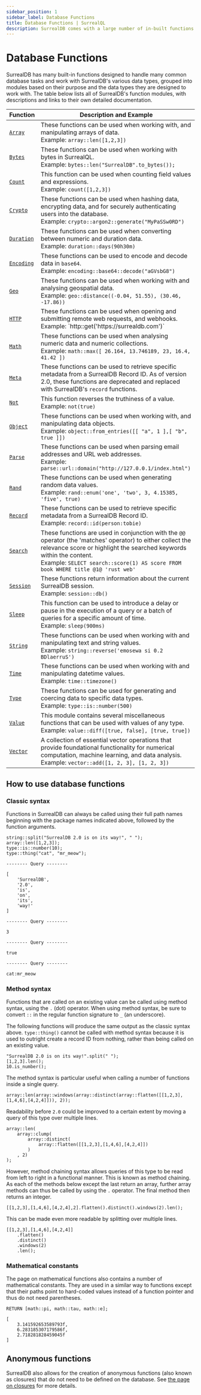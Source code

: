 ---
sidebar_position: 1
sidebar_label: Database Functions
title: Database Functions | SurrealQL
description: SurrealDB comes with a large number of in-built functions for checking, manipulating, and working with many different types of data.
---


# Database Functions

SurrealDB has many built-in functions designed to handle many common database tasks and work with SurrealDB's various data types, grouped into modules based on their purpose and the data types they are designed to work with. The table below lists all of SurrealDB's function modules, with descriptions and links to their own detailed documentation.

<Table>
  <thead>
    <tr>
      <th scope="col" style={{width: '20%'}}>Function</th>
      <th scope="col" style={{width: '80%'}}>Description and Example</th>
    </tr>
  </thead>
  <tbody>
    <tr>
      <td scope="row" data-label="Function"><a href="/docs/surrealql/functions/database/array"><code>Array</code></a></td>
      <td scope="row" data-label="Description and Example">These functions can be used when working with, and manipulating arrays of data.<br/>Example: <code>array::len([1,2,3])</code></td>
    </tr>
    <tr>
      <td scope="row" data-label="Function"><a href="/docs/surrealql/functions/database/bytes"><code>Bytes</code></a></td>
      <td scope="row" data-label="Description and Example">These functions can be used when working with bytes in SurrealQL.<br/>Example: <code>bytes::len("SurrealDB".to_bytes());</code></td>
    </tr>
    <tr>
      <td scope="row" data-label="Function"><a href="/docs/surrealql/functions/database/count"><code>Count</code></a></td>
      <td scope="row" data-label="Description and Example">This function can be used when counting field values and expressions.<br/>Example: <code>count([1,2,3])</code></td>
    </tr>
    <tr>
      <td scope="row" data-label="Function"><a href="/docs/surrealql/functions/database/crypto"><code>Crypto</code></a></td>
      <td scope="row" data-label="Description and Example">These functions can be used when hashing data, encrypting data, and for securely authenticating users into the database.<br/>Example: <code>crypto::argon2::generate("MyPaSSw0RD")</code></td>
    </tr>
    <tr>
      <td scope="row" data-label="Function"><a href="/docs/surrealql/functions/database/duration"><code>Duration</code></a></td>
      <td scope="row" data-label="Description and Example">These functions can be used when converting between numeric and duration data.<br/>Example: <code>duration::days(90h30m)</code></td>
    </tr>
    <tr>
      <td scope="row" data-label="Function"><a href="/docs/surrealql/functions/database/encoding"><code>Encoding</code></a></td>
      <td scope="row" data-label="Description and Example">These functions can be used to encode and decode data in <code>base64</code>.<br/>Example: <code>encoding::base64::decode("aGVsbG8")</code></td>
    </tr>
    <tr>
      <td scope="row" data-label="Function"><a href="/docs/surrealql/functions/database/geo"><code>Geo</code></a></td>
      <td scope="row" data-label="Description and Example">These functions can be used when working with and analysing geospatial data.<br/>Example: <code>geo::distance((-0.04, 51.55), (30.46, -17.86))</code></td>
    </tr>
    <tr>
      <td scope="row" data-label="Function"><a href="/docs/surrealql/functions/database/http"><code>HTTP</code></a></td>
      <td scope="row" data-label="Description and Example">These functions can be used when opening and submitting remote web requests, and webhooks.<br/>Example: `http::get('https://surrealdb.com')`</td>
    </tr>
    <tr>
      <td scope="row" data-label="Function"><a href="/docs/surrealql/functions/database/math"><code>Math</code></a></td>
      <td scope="row" data-label="Description and Example">These functions can be used when analysing numeric data and numeric collections.<br/>Example: <code>math::max([ 26.164, 13.746189, 23, 16.4, 41.42 ])</code></td>
    </tr>
    <tr>
      <td scope="row" data-label="Function"><a href="/docs/surrealql/functions/database/meta"><code>Meta</code></a></td>
      <td scope="row" data-label="Description and Example">These functions can be used to retrieve specific metadata from a SurrealDB Record ID. As of version 2.0, these functions are deprecated and replaced with SurrealDB's <code>record</code> functions.</td>
    </tr>
    <tr>
      <td scope="row" data-label="Function"><a href="/docs/surrealql/functions/database/not"><code>Not</code></a></td>
      <td scope="row" data-label="Description and Example">This function reverses the truthiness of a value.<br/>Example: <code>not(true)</code></td>
    </tr>
    <tr>
      <td scope="row" data-label="Function"><a href="/docs/surrealql/functions/database/object"><code>Object</code></a></td>
      <td scope="row" data-label="Description and Example">These functions can be used when working with, and manipulating data objects.<br/>Example: <code>object::from_entries([[ "a", 1 ],[ "b", true ]])</code></td>
    </tr>
    <tr>
      <td scope="row" data-label="Function"><a href="/docs/surrealql/functions/database/parse"><code>Parse</code></a></td>
      <td scope="row" data-label="Description and Example">These functions can be used when parsing email addresses and URL web addresses.<br/>Example: <code>parse::url::domain("http://127.0.0.1/index.html")</code></td>
    </tr>
    <tr>
      <td scope="row" data-label="Function"><a href="/docs/surrealql/functions/database/rand"><code>Rand</code></a></td>
      <td scope="row" data-label="Description and Example">These functions can be used when generating random data values.<br/>Example: <code>rand::enum('one', 'two', 3, 4.15385, 'five', true)</code></td>
    </tr>
    <tr>
      <td scope="row" data-label="Function"><a href="/docs/surrealql/functions/database/record"><code>Record</code></a></td>
      <td scope="row" data-label="Description and Example">These functions can be used to retrieve specific metadata from a SurrealDB Record ID.<br/>Example: <code>record::id(person:tobie)</code></td>
    </tr>
    <tr>
      <td scope="row" data-label="Function"><a href="/docs/surrealql/functions/database/search"><code>Search</code></a></td>
      <td scope="row" data-label="Description and Example">These functions are used in conjunction with the <code>@@</code> operator (the 'matches' operator) to either collect the relevance score or highlight the searched keywords within the content.<br/>Example: <code>SELECT search::score(1) AS score FROM book WHERE title @1@ 'rust web'</code></td>
    </tr>
    <tr>
      <td scope="row" data-label="Function"><a href="/docs/surrealql/functions/database/session"><code>Session</code></a></td>
      <td scope="row" data-label="Description and Example">These functions return information about the current SurrealDB session.<br/>Example: <code>session::db()</code></td>
    </tr>
    <tr>
      <td scope="row" data-label="Function"><a href="/docs/surrealql/functions/database/sleep"><code>Sleep</code></a></td>
      <td scope="row" data-label="Description and Example">This function can be used to introduce a delay or pause in the execution of a query or a batch of queries for a specific amount of time.<br/>Example: <code>sleep(900ms)</code></td>
    </tr>
    <tr>
      <td scope="row" data-label="Function"><a href="/docs/surrealql/functions/database/string"><code>String</code></a></td>
      <td scope="row" data-label="Description and Example">These functions can be used when working with and manipulating text and string values.<br/>Example: <code>string::reverse('emosewa si 0.2 BDlaerruS')</code></td>
    </tr>
    <tr>
      <td scope="row" data-label="Function"><a href="/docs/surrealql/functions/database/time"><code>Time</code></a></td>
      <td scope="row" data-label="Description and Example">These functions can be used when working with and manipulating datetime values.<br/>Example: <code>time::timezone()</code></td>
    </tr>
    <tr>
      <td scope="row" data-label="Function"><a href="/docs/surrealql/functions/database/type"><code>Type</code></a></td>
      <td scope="row" data-label="Description and Example">These functions can be used for generating and coercing data to specific data types.<br/>Example: <code>type::is::number(500)</code></td>
    </tr>
    <tr>
      <td scope="row" data-label="Function"><a href="/docs/surrealql/functions/database/value"><code>Value</code></a></td>
      <td scope="row" data-label="Description and Example">This module contains several miscellaneous functions that can be used with values of any type.<br/>Example: <code>value::diff([true, false], [true, true])</code></td>
    </tr>
    <tr>
      <td scope="row" data-label="Function"><a href="/docs/surrealql/functions/database/vector"><code>Vector</code></a></td>
      <td scope="row" data-label="Description and Example">A collection of essential vector operations that provide foundational functionality for numerical computation, machine learning, and data analysis.<br/>Example: <code>vector::add([1, 2, 3], [1, 2, 3])</code></td>
    </tr>
  </tbody>
</Table>

## How to use database functions

### Classic syntax

Functions in SurrealDB can always be called using their full path names beginning with the package names indicated above, followed by the function arguments.

```surql
string::split("SurrealDB 2.0 is on its way!", " ");
array::len([1,2,3]);
type::is::number(10);
type::thing("cat", "mr_meow");
```

```surql title="Response"
-------- Query --------

[
	'SurrealDB',
	'2.0',
	'is',
	'on',
	'its',
	'way!'
]

-------- Query --------

3

-------- Query --------

true

-------- Query --------

cat:mr_meow
```

### Method syntax

<Since v="v2.0.0" />

Functions that are called on an existing value can be called using method syntax, using the `.` (dot) operator. When using method syntax, be sure to convert `::` in the regular function signature to `_` (an underscore).

The following functions will produce the same output as the classic syntax above. `type::thing()` cannot be called with method syntax because it is used to outright create a record ID from nothing, rather than being called on an existing value.

```surql
"SurrealDB 2.0 is on its way!".split(" ");
[1,2,3].len();
10.is_number();
```

The method syntax is particular useful when calling a number of functions inside a single query.

```surql
array::len(array::windows(array::distinct(array::flatten([[1,2,3],[1,4,6],[4,2,4]])), 2));
```

Readability before `2.0` could be improved to a certain extent by moving a query of this type over multiple lines.

```surql
array::len(
    array::clump(
        array::distinct(
            array::flatten([[1,2,3],[1,4,6],[4,2,4]])
        )
    , 2)
);
```

However, method chaining syntax allows queries of this type to be read from left to right in a functional manner. This is known as method chaining. As each of the methods below except the last return an array, further array methods can thus be called by using the `.` operator. The final method then returns an integer.

```surql
[[1,2,3],[1,4,6],[4,2,4],2].flatten().distinct().windows(2).len();
```

This can be made even more readable by splitting over multiple lines.

```surql
[[1,2,3],[1,4,6],[4,2,4]]
    .flatten()
    .distinct()
    .windows(2)
    .len();
```

### Mathematical constants

The page on mathematical functions also contains a number of mathematical constants. They are used in a similar way to functions except that their paths point to hard-coded values instead of a function pointer and thus do not need parentheses.

```surql
RETURN [math::pi, math::tau, math::e];
```

```surql title="Response"
[
	3.141592653589793f,
	6.283185307179586f,
	2.718281828459045f
]
```

## Anonymous functions

<Since v="v2.0.0" />

SurrealDB also allows for the creation of anonymous functions (also known as closures) that do not need to be defined on the database. See [the page on closures](/docs/surrealql/datamodel/closures) for more details.
